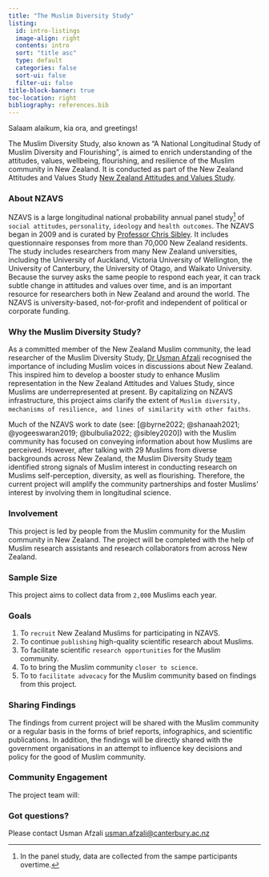 ```yaml
---
title: "The Muslim Diversity Study"
listing:
  id: intro-listings
  image-align: right
  contents: intro
  sort: "title asc"
  type: default
  categories: false
  sort-ui: false
  filter-ui: false
title-block-banner: true
toc-location: right
bibliography: references.bib
---
```


Salaam alaikum, kia ora, and greetings!

The Muslim Diversity Study, also known as "A National Longitudinal Study of Muslim Diversity and Flourishing", is aimed to enrich understanding of the attitudes, values, wellbeing, flourishing, and resilience of the Muslim community in New Zealand. It is conducted as part of the New Zealand Attitudes and Values Study [New Zealand Attitudes and Values Study](https://osf.io/75snb/).

### About NZAVS

NZAVS is a large longitudinal national probability annual panel study[^1] of `social attitudes`, `personality`, `ideology` and `health outcomes`. The NZAVS began in 2009 and is curated by [Professor Chris Sibley](). It includes questionnaire responses from more than 70,000 New Zealand residents. The study includes researchers from many New Zealand universities, including the University of Auckland, Victoria University of Wellington, the University of Canterbury, the University of Otago, and Waikato University. Because the survey asks the same people to respond each year, it can track subtle change in attitudes and values over time, and is an important resource for researchers both in New Zealand and around the world. The NZAVS is university-based, not-for-profit and independent of political or corporate funding.

[^1]: In the panel study, data are collected from the sampe participants overtime.

### Why the Muslim Diversity Study?

As a committed member of the New Zealand Muslim community, the lead researcher of the Muslim Diversity Study, [Dr Usman Afzali]() recognised the importance of including Muslim voices in discussions about New Zealand. This inspired him to develop a booster study to enhance Muslim representation in the New Zealand Attitudes and Values Study, since Muslims are underrepresented at present. By capitalizing on NZAVS infrastructure, this project aims clarify the extent of `Muslim diversity, mechanisms of resilience, and lines of similarity with other faiths`.

Much of the NZAVS work to date (see: [@byrne2022; @shanaah2021; @yogeeswaran2019; @bulbulia2022; @sibley2020]) with the Muslim community has focused on conveying information about how Muslims are perceived. However, after talking with 29 Muslims from diverse backgrounds across New Zealand, the Muslim Diversity Study [team]() identified strong signals of Muslim interest in conducting research on Muslims self-perception, diversity, as well as flourishing. Therefore, the current project will amplify the community partnerships and foster Muslims' interest by involving them in longitudinal science.

### Involvement

This project is led by people from the Muslim community for the Muslim community in New Zealand. The project will be completed with the help of Muslim research assistants and research collaborators from across New Zealand.

### Sample Size

This project aims to collect data from `2,000` Muslims each year.

### Goals
1.    To `recruit` New Zealand Muslims for participating in NZAVS.
2.    To continue `publishing` high-quality scientific research about Muslims.
3.    To facilitate scientific `research opportunities` for the Muslim community.
4.    To to bring the Muslim community `closer to science`.
5.    To to `facilitate advocacy` for the Muslim community based on findings from this project.

### Sharing Findings

The findings from current project will be shared with the
Muslim community or a regular basis in the forms of brief reports, infographics, and scientific publications. In addition, the findings will be directly
shared with the government organisations in an attempt to influence key
decisions and policy for the good of Muslim community.

### Community Engagement

The project team will:



### Got questions?

Please contact Usman Afzali [usman.afzali@canterbury.ac.nz](mailto:usman.afzali@canterbury.ac.nz)
